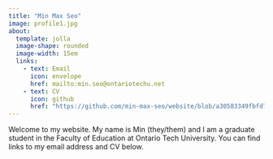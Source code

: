 ```yaml
---
title: "Min Max Seo"
image: profile1.jpg
about:
  template: jolla
  image-shape: rounded
  image-width: 15em
  links:
    - text: Email
      icon: envelope
      href: mailto:min.seo@ontariotechu.net
    - text: CV
      icon: github
      href: "https://github.com/min-max-seo/website/blob/a30583349fbfd7301af29472f89e8e2acda6a6d0/cv_seo%2020250507.pdf"
---
```


Welcome to my website. My name is Min (they/them) and I am a graduate student in the Faculty of Education at Ontario Tech University. You can find links to my email address and CV below.
